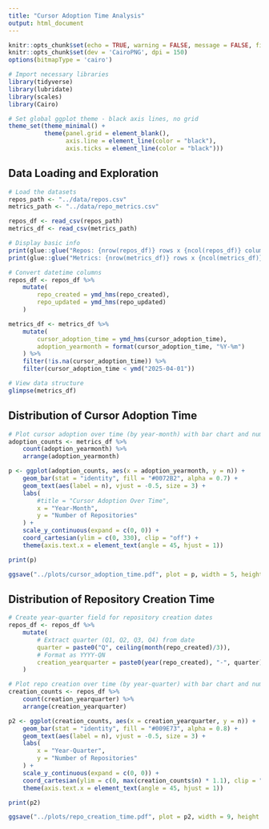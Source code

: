```yaml
---
title: "Cursor Adoption Time Analysis"
output: html_document
---
```


```r
knitr::opts_chunk$set(echo = TRUE, warning = FALSE, message = FALSE, fig.width = 5, fig.height = 3)
knitr::opts_chunk$set(dev = 'CairoPNG', dpi = 150)
options(bitmapType = 'cairo')
```

```r
# Import necessary libraries
library(tidyverse)
library(lubridate)
library(scales)
library(Cairo)

# Set global ggplot theme - black axis lines, no grid
theme_set(theme_minimal() +
          theme(panel.grid = element_blank(),
                axis.line = element_line(color = "black"),
                axis.ticks = element_line(color = "black")))
```

## Data Loading and Exploration

```r
# Load the datasets
repos_path <- "../data/repos.csv"
metrics_path <- "../data/repo_metrics.csv"

repos_df <- read_csv(repos_path)
metrics_df <- read_csv(metrics_path)

# Display basic info
print(glue::glue("Repos: {nrow(repos_df)} rows x {ncol(repos_df)} columns"))
print(glue::glue("Metrics: {nrow(metrics_df)} rows x {ncol(metrics_df)} columns"))

# Convert datetime columns
repos_df <- repos_df %>%
    mutate(
        repo_created = ymd_hms(repo_created),
        repo_updated = ymd_hms(repo_updated)
    )

metrics_df <- metrics_df %>%
    mutate(
        cursor_adoption_time = ymd_hms(cursor_adoption_time),
        adoption_yearmonth = format(cursor_adoption_time, "%Y-%m")
    ) %>%
    filter(!is.na(cursor_adoption_time)) %>%
    filter(cursor_adoption_time < ymd("2025-04-01"))

# View data structure
glimpse(metrics_df)
```

## Distribution of Cursor Adoption Time

```r
# Plot cursor adoption over time (by year-month) with bar chart and numbers on top
adoption_counts <- metrics_df %>%
    count(adoption_yearmonth) %>%
    arrange(adoption_yearmonth)

p <- ggplot(adoption_counts, aes(x = adoption_yearmonth, y = n)) +
    geom_bar(stat = "identity", fill = "#0072B2", alpha = 0.7) +
    geom_text(aes(label = n), vjust = -0.5, size = 3) +
    labs(
        #title = "Cursor Adoption Over Time",
        x = "Year-Month",
        y = "Number of Repositories"
    ) +
    scale_y_continuous(expand = c(0, 0)) +
    coord_cartesian(ylim = c(0, 330), clip = "off") +
    theme(axis.text.x = element_text(angle = 45, hjust = 1))

print(p)

ggsave("../plots/cursor_adoption_time.pdf", plot = p, width = 5, height = 2.5, device = CairoPDF, family = "DejaVu Sans")
```

## Distribution of Repository Creation Time

```r
# Create year-quarter field for repository creation dates
repos_df <- repos_df %>%
    mutate(
        # Extract quarter (Q1, Q2, Q3, Q4) from date
        quarter = paste0("Q", ceiling(month(repo_created)/3)),
        # Format as YYYY-QN
        creation_yearquarter = paste0(year(repo_created), "-", quarter)
    )

# Plot repo creation over time (by year-quarter) with bar chart and numbers on top
creation_counts <- repos_df %>%
    count(creation_yearquarter) %>%
    arrange(creation_yearquarter)

p2 <- ggplot(creation_counts, aes(x = creation_yearquarter, y = n)) +
    geom_bar(stat = "identity", fill = "#009E73", alpha = 0.8) +
    geom_text(aes(label = n), vjust = -0.5, size = 3) +
    labs(
        x = "Year-Quarter",
        y = "Number of Repositories"
    ) +
    scale_y_continuous(expand = c(0, 0)) +
    coord_cartesian(ylim = c(0, max(creation_counts$n) * 1.1), clip = "off") +
    theme(axis.text.x = element_text(angle = 45, hjust = 1))

print(p2)

ggsave("../plots/repo_creation_time.pdf", plot = p2, width = 9, height = 3, device = CairoPDF, family = "DejaVu Sans")
```
